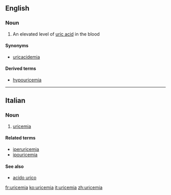 ==English==

===Noun===
{{en-noun|-}}

# {{context|medicine|lang=en}} An elevated level of [[uric acid]] in the blood

====Synonyms====
*[[uricacidemia]]

====Derived terms====
*[[hypouricemia]]

----
==Italian==
===Noun===
{{it-noun|uricemi|f|a|e}}

# {{context|pathology|lang=it}} [[#English|uricemia]]

====Related terms====
*[[iperuricemia]]
*[[ipouricemia]]

====See also====
*[[acido urico]]

[[fr:uricemia]]
[[ko:uricemia]]
[[it:uricemia]]
[[zh:uricemia]]